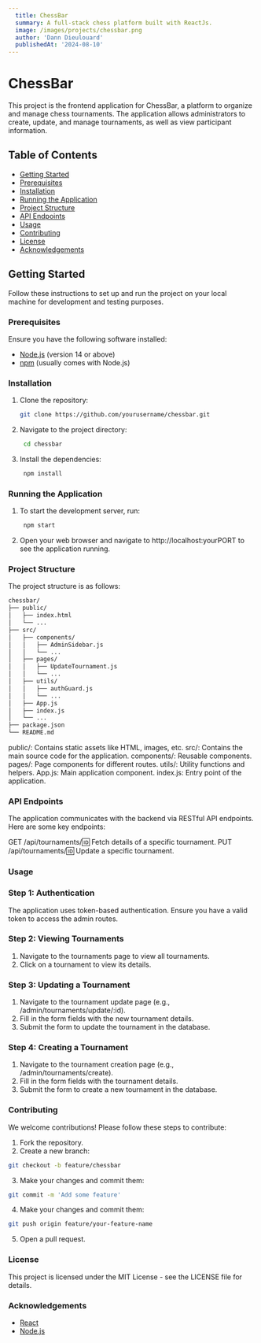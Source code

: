 ```yaml
---
  title: ChessBar
  summary: A full-stack chess platform built with ReactJs.
  image: /images/projects/chessbar.png
  author: 'Dann Dieulouard'
  publishedAt: '2024-08-10'
---
```


# ChessBar

This project is the frontend application for ChessBar, a platform to organize and manage chess tournaments. The application allows administrators to create, update, and manage tournaments, as well as view participant information.

## Table of Contents

- [Getting Started](#getting-started)
- [Prerequisites](#prerequisites)
- [Installation](#installation)
- [Running the Application](#running-the-application)
- [Project Structure](#project-structure)
- [API Endpoints](#api-endpoints)
- [Usage](#usage)
- [Contributing](#contributing)
- [License](#license)
- [Acknowledgements](#acknowledgements)

## Getting Started

Follow these instructions to set up and run the project on your local machine for development and testing purposes.

### Prerequisites

Ensure you have the following software installed:

- [Node.js](https://nodejs.org/en/) (version 14 or above)
- [npm](https://www.npmjs.com/) (usually comes with Node.js)

### Installation

1. Clone the repository:
   ```sh
   git clone https://github.com/yourusername/chessbar.git

2. Navigate to the project directory:
   ```sh
    cd chessbar

3. Install the dependencies:
   ```sh
    npm install

### Running the Application

1. To start the development server, run:
   ```sh
    npm start

2. Open your web browser and navigate to http://localhost:yourPORT to see the application running.

### Project Structure

The project structure is as follows:
```sh
chessbar/
├── public/
│   ├── index.html
│   └── ...
├── src/
│   ├── components/
│   │   ├── AdminSidebar.js
│   │   └── ...
│   ├── pages/
│   │   ├── UpdateTournament.js
│   │   └── ...
│   ├── utils/
│   │   ├── authGuard.js
│   │   └── ...
│   ├── App.js
│   ├── index.js
│   └── ...
├── package.json
└── README.md
```

public/: Contains static assets like HTML, images, etc.
src/: Contains the main source code for the application.
components/: Reusable components.
pages/: Page components for different routes.
utils/: Utility functions and helpers.
App.js: Main application component.
index.js: Entry point of the application.

### API Endpoints

The application communicates with the backend via RESTful API endpoints. Here are some key endpoints:

GET /api/tournaments/:id: Fetch details of a specific tournament.
PUT /api/tournaments/:id: Update a specific tournament.

### Usage

### Step 1: Authentication

The application uses token-based authentication. Ensure you have a valid token to access the admin routes.

### Step 2: Viewing Tournaments

1. Navigate to the tournaments page to view all tournaments.
2. Click on a tournament to view its details.

### Step 3: Updating a Tournament

1. Navigate to the tournament update page (e.g., /admin/tournaments/update/:id).
2. Fill in the form fields with the new tournament details.
3. Submit the form to update the tournament in the database.

### Step 4: Creating a Tournament

1. Navigate to the tournament creation page (e.g., /admin/tournaments/create).
2. Fill in the form fields with the tournament details.
3. Submit the form to create a new tournament in the database.

### Contributing

We welcome contributions! Please follow these steps to contribute:

1. Fork the repository.
2. Create a new branch:
```sh
git checkout -b feature/chessbar
```

3. Make your changes and commit them:
```sh
git commit -m 'Add some feature'
```

4. Make your changes and commit them:
```sh
git push origin feature/your-feature-name
```

5. Open a pull request.

### License

This project is licensed under the MIT License - see the LICENSE file for details.

### Acknowledgements

- [React](https://reactjs.org/)
- [Node.js](https://nodejs.org/en)